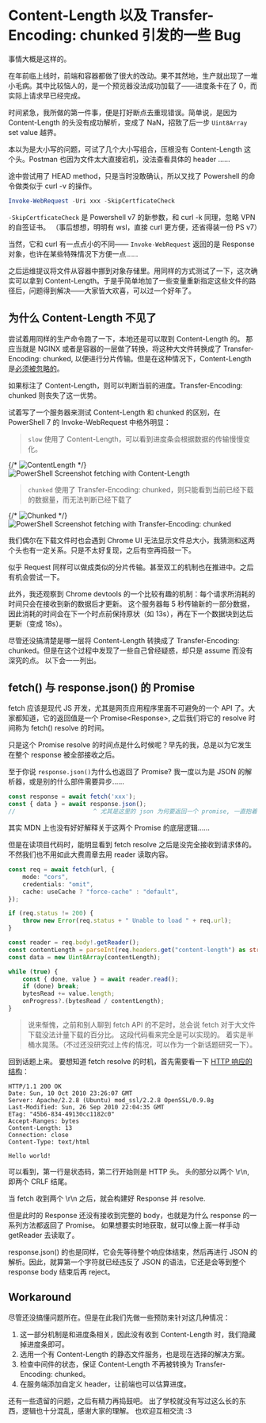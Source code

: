 
# Content-Length 以及 Transfer-Encoding: chunked 引发的一些 Bug

事情大概是这样的。

在年前临上线时，前端和容器都做了很大的改动。果不其然地，生产就出现了一堆小毛病。其中比较恼人的，是一个预览器没法成功加载了——进度条卡在了 0，而实际上请求早已经完成。

时间紧急，我所做的第一件事，便是打好断点去重现错误。简单说，是因为 Content-Length  的头没有成功解析，变成了 NaN，招致了后一步 `Uint8Array` set value 越界。

本以为是大小写的问题，可试了几个大小写组合，压根没有 Content-Length 这个头。Postman 也因为文件太大直接宕机，没法查看具体的 header ……

途中尝试用了 HEAD method，只是当时没敢确认，所以又找了 Powershell 的命令做类似于 curl -v 的操作。

```powershell
Invoke-WebRequest -Uri xxx -SkipCertficateCheck
```

`-SkipCertficateCheck` 是 Powershell v7 的新参数，和 curl -k 同理，忽略 VPN 的自签证书。
（事后想想，明明有 wsl，直接 curl 更方便，还省得装一份 PS v7）

当然，它和 curl 有一点点小的不同—— `Invoke-WebRequest` 返回的是 Response 对象，也许在某些特殊情况下方便一点……

之后运维提议将文件从容器中挪到对象存储里。用同样的方式测试了一下，这次确实可以拿到 Content-Length。于是乎简单地加了一些变量重新指定这些文件的路径后，问题得到解决——大家皆大欢喜，可以过一个好年了。

## 为什么 Content-Length 不见了

尝试着用同样的生产命令跑了一下，本地还是可以取到 Content-Length 的。
那应当就是 NGINX 或者是容器的一层做了转换，将这种大文件转换成了 Transfer-Encoding: chunked, 以便进行分片传输。但是在这种情况下，Content-Length 是[必须被忽略的](https://developer.mozilla.org/en-US/docs/Web/HTTP/Headers/Transfer-Encoding#chunked)。

如果标注了 Content-Length，则可以判断当前的进度。Transfer-Encoding: chunked 则丧失了这一优势。

试着写了一个服务器来测试 Content-Length 和 chunked 的区别，在 PowerShell 7 的 Invoke-WebRequest 中格外明显：

> `slow` 使用了 Content-Length，可以看到进度条会根据数据的传输慢慢变化。

{/* ![ContentLength](/blog/2025/02/content-length-and-chunked/curl-content-length.png) */}
<img src={imgeContentLength} alt="PowerShell Screenshot fetching with Content-Length" />

> `chunked` 使用了  Transfer-Encoding: chunked，则只能看到当前已经下载的数据量，而无法判断已经下载了

{/* ![Chunked](/blog/2025/02/content-length-and-chunked/curl-chunked.png) */}
<img src={imgChunked} alt="PowerShell Screenshot fetching with Transfer-Encoding: chunked" />

我们偶尔在下载文件时也会遇到 Chrome UI 无法显示文件总大小，我猜测和这两个头也有一定关系。只是不太好复现，之后有空再捣鼓一下。

似乎 Request 同样可以做成类似的分片传输。甚至双工的机制也在推进中。之后有机会尝试一下。

此外，我还观察到 Chrome devtools 的一个比较有趣的机制：每个请求所消耗的时间只会在接收到新的数据后才更新。
这个服务器每 5 秒传输新的一部分数据，因此消耗的时间会在下一个时点前保持原状（如 13s），再在下一个数据块到达后更新（变成 18s）。

尽管还没搞清楚是哪一层将 Content-Length 转换成了 Transfer-Encoding: chunked。但是在这个过程中发现了一些自己曾经疑惑，却只是 assume 而没有深究的点。
以下会一一列出。

## fetch() 与 response.json() 的 Promise

fetch 应该是现代 JS 开发，尤其是网页应用程序里面不可避免的一个 API 了。大家都知道，它的返回值是一个 Promise\<Response>, 之后我们将它的 resolve 时间称为 fetch() resolve 的时间。

只是这个 Promise resolve 的时间点是什么时候呢？早先的我，总是以为它发生在整个 response 被全部接收之后。

至于你说 `response.json()`为什么也返回了 Promise? 我一度以为是 JSON 的解析器，或是别的什么部件需要异步……

```ts
const response = await fetch('xxx');
const { data } = await response.json();
//                      ^ 尤其是这里的 json 为何要返回一个 promise, 一直抱着得过且过的态度
```

其实 MDN 上也没有好好解释关于这两个 Promise 的底层逻辑……

但是在读项目代码时，能明显看到 fetch resolve 之后是没完全接收到请求体的。不然我们也不用如此大费周章去用 reader 读取内容。

```ts
const req = await fetch(url, {
	mode: "cors",
	credentials: "omit",
	cache: useCache ? "force-cache" : "default",
});

if (req.status != 200) {
	throw new Error(req.status + " Unable to load " + req.url);
}

const reader = req.body!.getReader();
const contentLength = parseInt(req.headers.get("content-length") as string);
const data = new Uint8Array(contentLength);

while (true) {
	const { done, value } = await reader.read();
	if (done) break;
	bytesRead += value.length;
	onProgress?.(bytesRead / contentLength);
}
```

> 说来惭愧，之前和别人聊到 fetch API 的不足时，总会说 fetch 对于大文件下载没法计量下载的百分比。
> 这段代码看来完全是可以实现的。
> 着实是半桶水晃荡。（不过还没研究过上传的情况，可以作为一个新话题研究一下）。

回到话题上来。
要想知道 fetch resolve 的时机，首先需要看一下 [HTTP 响应的结构](https://zh.wikipedia.org/wiki/HTTP%E6%8A%A5%E6%96%87%E4%B8%BB%E4%BD%93)：

```
HTTP/1.1 200 OK
Date: Sun, 10 Oct 2010 23:26:07 GMT
Server: Apache/2.2.8 (Ubuntu) mod_ssl/2.2.8 OpenSSL/0.9.8g
Last-Modified: Sun, 26 Sep 2010 22:04:35 GMT
ETag: "45b6-834-49130cc1182c0"
Accept-Ranges: bytes
Content-Length: 13
Connection: close
Content-Type: text/html

Hello world!
```

可以看到，第一行是状态码，第二行开始则是 HTTP 头。
头的部分以两个 \r\n, 即两个 CRLF 结尾。

当 fetch 收到两个 \r\n 之后，就会构建好 Response 并 resolve. 

但是此时的 Response 还没有接收到完整的 body，也就是为什么 response 的一系列方法都返回了 Promise。
如果想要实时地获取，就可以像上面一样手动 getReader 去读取了。

response.json() 的也是同样，它会先等待整个响应体结束，然后再进行 JSON 的解析。因此，就算第一个字符就已经违反了 JSON 的语法，它还是会等到整个 response body 结束后再 reject。


## Workaround

尽管还没搞懂问题所在。但是在此我们先做一些预防来针对这几种情况：

1. 这一部分机制是和进度条相关，因此没有收到 Content-Length 时，我们隐藏掉进度条即可。
2. 选用一个有 Content-Length 的静态文件服务，也是现在选择的解决方案。
3. 检查中间件的状态，保证 Content-Length 不再被转换为 Transfer-Encoding: chunked。
4. 在服务端添加自定义 header，让前端也可以估算进度。

还有一些遗留的问题，之后有精力再捣鼓吧。
出了学校就没有写过这么长的东西，逻辑也十分混乱，感谢大家的理解。
也欢迎互相交流 :3 

